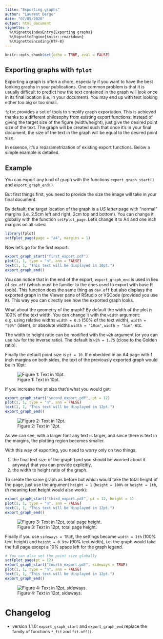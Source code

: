 ---
title: "Exporting graphs"
author: "Laurent Berge"
date: "07/05/2020"
output: html_document
vignette: >
  %\VignetteIndexEntry{Exporting graphs}
  %\VignetteEngine{knitr::rmarkdown}
  %\VignetteEncoding{UTF-8}
---

```{r setup, include=FALSE}
knitr::opts_chunk$set(echo = TRUE, eval = FALSE)
```

## Exporting graphs with `fplot`

Exporting a graph is often a chore, especially if you want to have the best looking 
graphs in your publications. One common problem is that it is usually difficult 
to predict how the text contained in the graph will look once in its final location 
(i.e. in your document). You may end up with text looking either too big or too small.

`fplot` provides a set of tools to simplify graph exportation. This is achieved 
thanks to a different philosophy from existing export functions: instead of giving 
the target size of the figure (width/height), just give the desired point size of 
the text. The graph will be created such that once it's in your final document, 
the size of the text in the graph will be equal to the desired point size. 

In essence, it's a reparametrization of existing export functions. Below a simple 
example is detailed.

## Example

You can export any kind of graph with the functions `export_graph_start()` and 
`export_graph_end()`. 

But first things first, you need to provide the size the image will take in your 
final document. 

By default, the target location of the graph is a *US letter* page with "normal" 
margins (i.e. 2.5cm left and right, 2cm top and bottom). You can change it globally 
with the function `setFplot_page`. Let's change it to A4 and one inch margins on all sides:

```{r}
library(fplot)
setFplot_page(page = "a4", margins = 1)
```

Now let's go for the first export:

```{r, eval = FALSE}
export_graph_start("first_export.pdf")
plot(1, 1, type = "n", ann = FALSE)
text(1, 1, "This text will be displayed in 10pt.")
export_graph_end()
```

You can notice that in the end of the export, `export_graph_end` is used in lieu of 
`dev.off` (which must be familier to the ones used to export with base R tools). 
This function does the same thing as `dev.off` but also displays the exported graph 
in the Viewer pane of RStudio or VSCode (provided you use it). This way you can directly see 
how the exported graph looks.

What about the geometry of the graph? By default the width of the plot is 100% of 
the text width. You can change it with the `width` argument: e.g. using relative 
widths `width = 0.5` (50% of the text width), `width = "50%"` (idem), or absolute 
widths `width = "10cm"`, `width = "5in"`, etc.

The width to height ratio can be modified with the `w2h` argument (or you can use 
`h2w` for the inverse ratio). The default is `w2h = 1.75` (close to the Golden ratio).

Finally the default point size is `pt = 10`. If embedded in an A4 page with 1 inch 
margins on both sides, the text of the previously exported graph would be in 10pt:

![Figure 1: Text in 10pt.](images/export_example_10pt.png)

If you increase the pt size that's what you would get:

```{r, eval = FALSE}
export_graph_start("second_export.pdf", pt = 12)
plot(1, 1, type = "n", ann = FALSE)
text(1, 1, "This text will be displayed in 12pt.")
export_graph_end()
```


![Figure 2: Text in 12pt.](images/export_example_12pt.png)

As we can see, with a larger font any text is larger, and since there is 
text in the margins, the plotting region becomes smaller.

With this way of exporting, you need to worry only on two things: 

1. the final text size of the graph (and you should be worried about it anyway) 
that you can provide explicitly,
2. the width to height ratio of the graph.


To create the same graph as before but which would take the total height of the 
page, just use the argument `height = 1` (`height = 100%` or `height = 1th`, 
*th* meaning **t**ext **h**eight would also work):

```{r, eval = FALSE}
export_graph_start("third_export.pdf", pt = 12, height = 1)
plot(1, 1, type = "n", ann = FALSE)
text(1, 1, "This text will be displayed in 12pt.")
export_graph_end()
```

![Figure 3: Text in 12pt, total page height.](images/export_example_12pt_tall.png)

Finally if you use `sideways = TRUE`, the settings become `width = 1th` (100% text height) 
and `height = 0.9tw` (90% text width), i.e. the graph would take the full page 
except a 10% space left for the graph legend. 

```{r, eval = FALSE}
# You can also set the point size globally
setFplot_page(pt = 12) 
export_graph_start("fourth_export.pdf", sideways = TRUE)
plot(1, 1, type = "n", ann = FALSE)
text(1, 1, "This text will be displayed in 12pt.")
export_graph_end()
```

![Figure 4: Text in 12pt, sideways.](images/export_example_12pt_sideways.png)


# Changelog

- version 1.1.0: `export_graph_start` and `export_graph_end` replace the family of 
functions `*_fit` and `fit.off()`.

